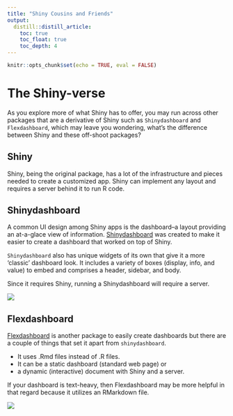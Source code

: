```yaml
---
title: "Shiny Cousins and Friends"
output: 
  distill::distill_article:
    toc: true
    toc_float: true
    toc_depth: 4
---
```


```r
knitr::opts_chunk$set(echo = TRUE, eval = FALSE)
```

# The Shiny-verse

As you explore more of what Shiny has to offer, you may run across other packages that are a derivative of Shiny such as `Shinydashboard` and `Flexdashboard`, which may leave you wondering, what's the difference between Shiny and these off-shoot packages?

## Shiny 

Shiny, being the original package, has a lot of the infrastructure and pieces needed to create a customized app. Shiny can implement any layout and requires a server behind it to run R code.

## Shinydashboard

A common UI design among Shiny apps is the dashboard--a layout providing an at-a-glace view of information. [Shinydashboard](https://rstudio.github.io/shinydashboard/) was created to make it easier to create a dashboard that worked on top of Shiny.  

`Shinydashboard` also has unique widgets of its own that give it a more 'classic' dashboard look. It includes a variety of boxes (display, info, and value) to embed and comprises a header, sidebar, and body.

Since it requires Shiny, running a Shinydashboard will require a server.

![](images/shinydashboard.png)

## Flexdashboard

[Flexdashboard](https://rmarkdown.rstudio.com/flexdashboard/) is another package to easily create dashboards but there are a couple of things that set it apart from `shinydashboard`.

- It uses .Rmd files instead of .R files.
- It can be a static dashboard (standard web page) or
- a dynamic (interactive) document with Shiny and a server.

<aside>
If your dashboard is text-heavy, then Flexdashboard may be more helpful in that regard because it utilizes an RMarkdown file.
</aside>

![](images/flexdashboard.png)





